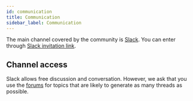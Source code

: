 ```yaml
---
id: communication
title: Communication
sidebar_label: Communication
---
```



<AdFitMobileBanner
  unit="DAN-YpcHf9p49U5ykXi8"
  className="adfit-top-mobile"
/>

The main channel covered by the community is [Slack](https://slack.com).
You can enter through [Slack invitation link](https://dooboolab.com/joinCPKorea).

## Channel access

Slack allows free discussion and conversation.
However, we ask that you use the [forums](https://forums.crossplatformkorea.com) for topics that are likely to generate as many threads as possible.

